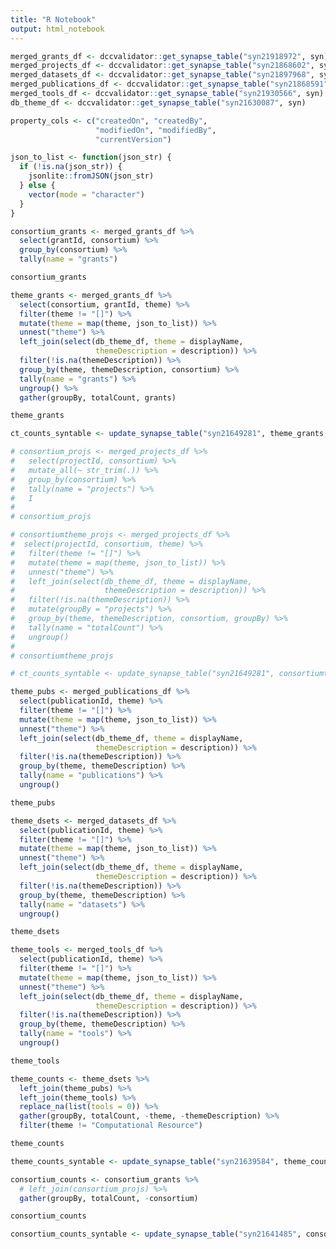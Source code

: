```yaml
---
title: "R Notebook"
output: html_notebook
---
```


```r
merged_grants_df <- dccvalidator::get_synapse_table("syn21918972", syn)
merged_projects_df <- dccvalidator::get_synapse_table("syn21868602", syn)
merged_datasets_df <- dccvalidator::get_synapse_table("syn21897968", syn)
merged_publications_df <- dccvalidator::get_synapse_table("syn21868591", syn)
merged_tools_df <- dccvalidator::get_synapse_table("syn21930566", syn)
db_theme_df <- dccvalidator::get_synapse_table("syn21630087", syn)

property_cols <- c("createdOn", "createdBy",
                   "modifiedOn", "modifiedBy",
                   "currentVersion")
```


```r
json_to_list <- function(json_str) {
  if (!is.na(json_str)) {
    jsonlite::fromJSON(json_str)
  } else {
    vector(mode = "character")
  }
}
```

```r
consortium_grants <- merged_grants_df %>% 
  select(grantId, consortium) %>% 
  group_by(consortium) %>% 
  tally(name = "grants")

consortium_grants
```

```r
theme_grants <- merged_grants_df %>% 
  select(consortium, grantId, theme) %>% 
  filter(theme != "[]") %>% 
  mutate(theme = map(theme, json_to_list)) %>% 
  unnest("theme") %>% 
  left_join(select(db_theme_df, theme = displayName, 
                   themeDescription = description)) %>% 
  filter(!is.na(themeDescription)) %>%  
  group_by(theme, themeDescription, consortium) %>% 
  tally(name = "grants") %>% 
  ungroup() %>% 
  gather(groupBy, totalCount, grants)

theme_grants
```

```r
ct_counts_syntable <- update_synapse_table("syn21649281", theme_grants, syntab, syn)
```

```r
# consortium_projs <- merged_projects_df %>% 
#   select(projectId, consortium) %>% 
#   mutate_all(~ str_trim(.)) %>% 
#   group_by(consortium) %>%
#   tally(name = "projects") %>%
#   I
# 
# consortium_projs
```

```r
# consortiumtheme_projs <- merged_projects_df %>% 
#  select(projectId, consortium, theme) %>% 
#   filter(theme != "[]") %>% 
#   mutate(theme = map(theme, json_to_list)) %>% 
#   unnest("theme") %>% 
#   left_join(select(db_theme_df, theme = displayName, 
#                    themeDescription = description)) %>% 
#   filter(!is.na(themeDescription)) %>%  
#   mutate(groupBy = "projects") %>% 
#   group_by(theme, themeDescription, consortium, groupBy) %>% 
#   tally(name = "totalCount") %>% 
#   ungroup()
# 
# consortiumtheme_projs
```

```r
# ct_counts_syntable <- update_synapse_table("syn21649281", consortiumtheme_projs, syntab, syn)
```

```r
theme_pubs <- merged_publications_df %>% 
  select(publicationId, theme) %>% 
  filter(theme != "[]") %>% 
  mutate(theme = map(theme, json_to_list)) %>% 
  unnest("theme") %>% 
  left_join(select(db_theme_df, theme = displayName, 
                   themeDescription = description)) %>% 
  filter(!is.na(themeDescription)) %>%  
  group_by(theme, themeDescription) %>% 
  tally(name = "publications") %>% 
  ungroup()

theme_pubs
```

```r
theme_dsets <- merged_datasets_df %>% 
  select(publicationId, theme) %>% 
  filter(theme != "[]") %>% 
  mutate(theme = map(theme, json_to_list)) %>% 
  unnest("theme") %>% 
  left_join(select(db_theme_df, theme = displayName, 
                   themeDescription = description)) %>% 
  filter(!is.na(themeDescription)) %>%  
  group_by(theme, themeDescription) %>% 
  tally(name = "datasets") %>% 
  ungroup()

theme_dsets
```

```r
theme_tools <- merged_tools_df %>% 
  select(publicationId, theme) %>% 
  filter(theme != "[]") %>% 
  mutate(theme = map(theme, json_to_list)) %>% 
  unnest("theme") %>% 
  left_join(select(db_theme_df, theme = displayName, 
                   themeDescription = description)) %>% 
  filter(!is.na(themeDescription)) %>%  
  group_by(theme, themeDescription) %>% 
  tally(name = "tools") %>% 
  ungroup()

theme_tools
```

```r
theme_counts <- theme_dsets %>% 
  left_join(theme_pubs) %>% 
  left_join(theme_tools) %>% 
  replace_na(list(tools = 0)) %>% 
  gather(groupBy, totalCount, -theme, -themeDescription) %>% 
  filter(theme != "Computational Resource")

theme_counts
```


```r
theme_counts_syntable <- update_synapse_table("syn21639584", theme_counts, syntab, syn)
```


```r
consortium_counts <- consortium_grants %>% 
  # left_join(consortium_projs) %>% 
  gather(groupBy, totalCount, -consortium)

consortium_counts
```

```r
consortium_counts_syntable <- update_synapse_table("syn21641485", consortium_counts, syntab, syn)
```
